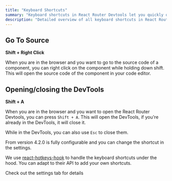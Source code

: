 ---
title: "Keyboard Shortcuts"
summary: "Keyboard shortcuts in React Router Devtools let you quickly open source code, toggle the DevTools, and customize hotkeys via settings for faster navigation and debugging."
description: "Detailed overview of all keyboard shortcuts in React Router Devtools"
---

## Go To Source

**Shift + Right Click**

When you are in the browser and you want to go to the source code of a component, you can right click on the component
while holding down shift. This will open the source code of the component in your code editor.

## Opening/closing the DevTools

**Shift + A**

When you are in the browser and you want to open the React Router Devtools, you can press `Shift + A`.
This will open the DevTools, if you're already in the DevTools, it will close it.

While in the DevTools, you can also use `Esc` to close them.

From version 4.2.0 is fully configurable and you can change the shortcut in the settings.

We use [react-hotkeys-hook](https://www.npmjs.com/package/react-hotkeys-hook) to handle the keyboard shortcuts under the hood.
You can adapt to their API to add your own shortcuts.

Check out the settings tab for details